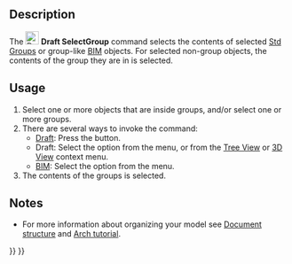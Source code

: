 <languages/>

{{Docnav
|[[Draft_AddNamedGroup|AddNamedGroup]]
|[[Draft_AddToLayer|AddToLayer]]
|[[Draft_Workbench|Draft]]
|IconL=Draft_AddNamedGroup.svg
|IconR=Draft_AddToLayer.svg
|IconC=Workbench_Draft.svg
}}

<div class="mw-translate-fuzzy">
{{GuiCommand/es
|Name=Draft SelectGroup
|Name/es=Draft SelectGroup
|MenuLocation=Draft -> Utilities -> Select group
|Workbenches=[[Draft_Workbench/es|Draft]], [[Arch_Workbench/es|Arch]]
|Shortcut=
|SeeAlso=[[Draft_AddToGroup/es|Draft AddToGroup]], [[Std_Group/es|Std CreateGroup]]
}}
</div>

==Description== 

The [[Image:Draft_SelectGroup.svg|24px]] '''Draft SelectGroup''' command selects the contents of selected [[Std_Group|Std Groups]] or group-like [[BIM_Workbench|BIM]] objects. For selected non-group objects, the contents of the group they are in is selected.

==Usage== 

# Select one or more objects that are inside groups, and/or select one or more groups.
# There are several ways to invoke the command:
#* [[Draft_Workbench|Draft]]: Press the {{Button|[[Image:Draft_SelectGroup.svg|16px]] [[Draft_SelectGroup|Select Group]]}} button.
#* Draft: Select the {{MenuCommand|Utilities → [[Image:Draft_SelectGroup.svg|16px]] Select Group}} option from the menu, or from the [[Tree_View|Tree View]] or [[3D_View|3D View]] context menu.
#* [[BIM_Workbench|BIM]]: Select the {{MenuCommand|Utils → [[Image:Draft_SelectGroup.svg|16px]] Select Group}} option from the menu.
# The contents of the groups is selected.

==Notes==

* For more information about organizing your model see [[Document_structure|Document structure]] and [[Arch_tutorial#Organizing_your_model|Arch tutorial]].


{{Docnav
|[[Draft_AddNamedGroup|AddNamedGroup]]
|[[Draft_AddToLayer|AddToLayer]]
|[[Draft_Workbench|Draft]]
|IconL=Draft_AddNamedGroup.svg
|IconR=Draft_AddToLayer.svg
|IconC=Workbench_Draft.svg
}}

{{Draft Tools navi{{#translation:}}}}
{{Userdocnavi{{#translation:}}}}
